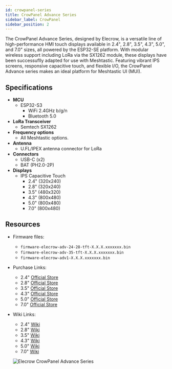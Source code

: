 ```yaml
---
id: crowpanel-series
title: CrowPanel Advance Series
sidebar_label: CrowPanel
sidebar_position: 2
---
```


The CrowPanel Advance Series, designed by Elecrow, is a versatile line of high-performance HMI touch displays available in 2.4", 2.8", 3.5", 4.3", 5.0", and 7.0" sizes, all powered by the ESP32-SE platform. With modular wireless support including LoRa via the SX1262 module, these displays have been successuflly adapted for use with Meshtastic. Featuring vibrant IPS screens, responsive capacitive touch, and flexible I/O, the CrowPanel Advance series makes an ideal platform for Meshtastic UI (MUI).

## Specifications

- **MCU**
  - ESP32-S3
    - WiFi 2.4GHz b/g/n
    - Bluetooth 5.0
- **LoRa Transceiver**
  - Semtech SX1262
- **Frequency options**
  - All Meshtastic options.
- **Antenna**
  - U.FL/IPEX antenna connector for LoRa
- **Connectors**
  - USB-C (x2)
  - BAT (PH2.0-2P)
- **Displays**
  - IPS Capacitive Touch
    - 2.4" (320x240)
    - 2.8" (320x240)
    - 3.5" (480x320)
    - 4.3" (800x480)
    - 5.0" (800x480)
    - 7.0" (800x480)

## Resources

- Firmware files:
  - `firmware-elecrow-adv-24-28-tft-X.X.X.xxxxxxx.bin`
  - `firmware-elecrow-adv-35-tft-X.X.X.xxxxxxx.bin`
  - `firmware-elecrow-adv1-X.X.X.xxxxxxx.bin`
- Purchase Links:
  - 2.4" [Official Store](https://msh.to/elecrow-adv-24-28-tft/)
  - 2.8" [Official Store](https://msh.to/elecrow-adv-28-tft/)
  - 3.5" [Official Store](https://msh.to/elecrow-adv-35-tft/)
  - 4.3" [Official Store](https://msh.to/elecrow-adv1-43-50-70-tft/)
  - 5.0" [Official Store](https://msh.to/elecrow-adv1-50-tft/)
  - 7.0" [Official Store](https://msh.to/elecrow-adv1-70-tft/)
- Wiki Links:
  - 2.4" [Wiki](https://www.elecrow.com/pub/wiki/CrowPanel_Advance_2.4-HMI_ESP32_AI_Display.html)
  - 2.8" [Wiki](https://www.elecrow.com/pub/wiki/CrowPanel_Advance_2.8-HMI_ESP32_AI_Display.html)
  - 3.5" [Wiki](https://www.elecrow.com/pub/wiki/CrowPanel_Advance_3.5-HMI_ESP32_AI_Display.html)
  - 4.3" [Wiki](https://www.elecrow.com/pub/wiki/CrowPanel_Advance_4.3-HMI_ESP32_AI_Display.html)
  - 5.0" [Wiki](https://www.elecrow.com/pub/wiki/CrowPanel_Advance_5.0-HMI_ESP32_AI_Display.html)
  - 7.0" [Wiki](https://www.elecrow.com/pub/wiki/ESP32_Display-7.0_inch%28Advance_Series%29wiki.html)

  ![Elecrow CrowPanel Advance Series](/img/hardware/elecrow/esp32_advance_hmi_3_5.webp)
